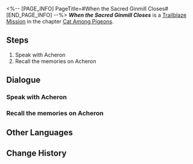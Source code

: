 <%-- [PAGE_INFO]
PageTitle=#When the Sacred Ginmill Closes#
[END_PAGE_INFO] --%>
{{Stub|Dialogue, characters, and location(s)}}
{{Mission Infobox
|id            = 1031301
|title         = 
|image         = Mission When the Sacred Ginmill Closes.png
|type          = Trailblaze
|event_name    = 
|chapter       = Cat Among Pigeons
|requirements  = [[Trailblaze Mission]] ''[[When the Sacred Ginmill Closes]]'' completed
|summary       = <!--official mission summary from Fate's Atlas-->
|characters    = <!--characters that appear in this mission-->
|startLocation = <!--location as it intially appears on the mission screen-->
|world         = <!--i.e. Penacony-->
|area          = <!--i.e. A Child's Dream-->
|prev          = 
|next          = Heaven is a Place on Earth
|exp           = 600
|credits       = 80000
|stellarJade   = 
|other         = {{Card List|Traveler's Guide*5; Refined Aether*5; Clock Credits*300; Hi, Dolly!*1|delim=;}}
}}
'''''When the Sacred Ginmill Closes''''' is a [[Trailblaze Mission]] in the chapter [[Cat Among Pigeons]].

==Steps==
# Speak with Acheron
# Recall the memories on Acheron

<!--
==Gameplay Notes==

--><!--
==Trial Character==

-->
==Dialogue==
{{Stub Dialogue}}
===Speak with Acheron===
{{Mission Description|type=trailblaze|location=<!--to be added-->|Once again, the focus shifts. Sometimes, you feel as though you're living in a movie &mdash; nothing else can explain the constant switch of the point-of-view.}}
{{Dialogue Start}}
:{{tx}}
{{Dialogue End}}

===Recall the memories on Acheron===
{{Mission Description|type=trailblaze|location=<!--to be added-->|update|Once again, the focus shifts. Sometimes, you feel as though you're living in a movie &mdash; nothing else can explain the constant switch of the point-of-view.}}
{{Dialogue Start}}
:{{tx}}
{{Dialogue End}}

==Other Languages==
{{Other Languages
|en   = When the Sacred Ginmill Closes
|zhs  = 酒店关门之后
|zht  = 飯店關門之後
|ja   = 聖なる酒場の哀歌
|ko   = 성스러운 바가 문을 닫을 때
|es   = Cuando el hotel cierra sus puertas
|fr   = Après la fermeture des portes de l'hôtel
|ru   = Когда закрывается отель
|th   = ยามเมื่อโรงแรมปิด
|vi   = Sau Khi Khách Sạn Đóng Cửa
|de   = Wenn das Hotel schließt
|id   = Setelah Hotel Tutup
|pt   = Quando o Hotel Fecha as Portas
}}

==Change History==
{{Change History|2.1}}
